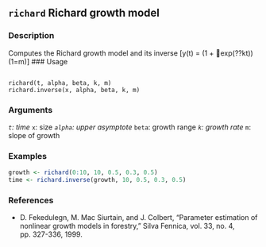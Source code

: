 
## ``richard`` Richard growth model

### Description
Computes the Richard growth model and its inverse
\[y(t) = (1 + exp(??kt))(1=m)\]
### Usage 
<pre><code>
richard(t, alpha, beta, k, m)
richard.inverse(x, alpha, beta, k, m)
</code></pre>
### Arguments 
*``t``: time
*``x``: size
*``alpha``: upper asymptote
*``beta``: growth range
*``k``: growth rate
*``m``: slope of growth

### Examples
```r
growth <- richard(0:10, 10, 0.5, 0.3, 0.5)
time <- richard.inverse(growth, 10, 0.5, 0.3, 0.5)
```

### References
* D. Fekedulegn, M. Mac Siurtain, and J. Colbert, "Parameter estimation of nonlinear growth models
in forestry," Silva Fennica, vol. 33, no. 4, pp. 327-336, 1999.
